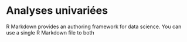 # Analyses univariées

R Markdown provides an authoring framework for data science. You can use a single R Markdown file to both
